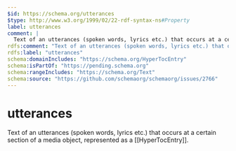 ```yaml
---
$id: https://schema.org/utterances
$type: http://www.w3.org/1999/02/22-rdf-syntax-ns#Property
label: utterances
comment: |
  Text of an utterances (spoken words, lyrics etc.) that occurs at a certain section of a media object, represented as a [[HyperTocEntry]].
rdfs:comment: "Text of an utterances (spoken words, lyrics etc.) that occurs at a certain section of a media object, represented as a [[HyperTocEntry]]."
rdfs:label: "utterances"
schema:domainIncludes: "https://schema.org/HyperTocEntry"
schema:isPartOf: "https://pending.schema.org"
schema:rangeIncludes: "https://schema.org/Text"
schema:source: "https://github.com/schemaorg/schemaorg/issues/2766"
---
```


# utterances

Text of an utterances (spoken words, lyrics etc.) that occurs at a certain section of a media object, represented as a [[HyperTocEntry]].

